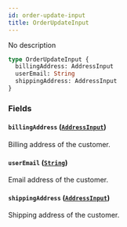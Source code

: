 ```yaml
---
id: order-update-input
title: OrderUpdateInput
---
```


No description

```graphql
type OrderUpdateInput {
  billingAddress: AddressInput
  userEmail: String
  shippingAddress: AddressInput
}
```

### Fields

#### `billingAddress` ([`AddressInput`](../../../developer/api-reference/inputs/address-input))

Billing address of the customer.

#### `userEmail` ([`String`](../../../developer/api-reference/scalars/string))

Email address of the customer.

#### `shippingAddress` ([`AddressInput`](../../../developer/api-reference/inputs/address-input))

Shipping address of the customer.
